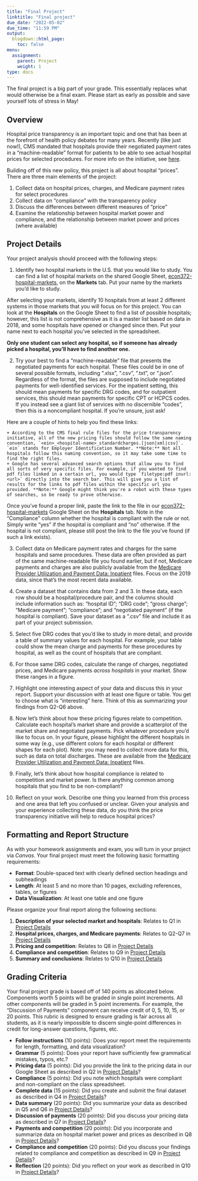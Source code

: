 ```yaml
---
title: "Final Project"
linktitle: "Final project"
due_date: "2022-05-02"
due_time: "11:59 PM"
output:
  blogdown::html_page:
    toc: false
menu:
  assignment:
    parent: Project
    weight: 1
type: docs
---
```

The final project is a big part of your grade. This essentially replaces what would otherwise be a final exam. Please start as early as possible and save yourself lots of stress in May!


## Overview
Hospital price transparency is an important topic and one that has been at the forefront of health policy debates for many years. Recently (like just now!), CMS mandated that hospitals provide their negotiated payment rates in a "machine-readable" format for patients to be able to see actual hospital prices for selected procedures. For more info on the initiative, see [here](https://www.cms.gov/hospital-price-transparency). 

Building off of this new policy, this project is all about hospital "prices". There are three main elements of the project:

1. Collect data on hospital prices, charges, and Medicare payment rates for select procedures
2. Collect data on "compliance" with the transparency policy
3. Discuss the differences between different measures of "price"
4. Examine the relationship between hospital market power and compliance, and the relationship between market power and prices (where available)

## Project Details {#steps}
Your project analysis should proceed with the following steps:

1. Identify two hospital markets in the U.S. that you would like to study. You can find a list of hospital markets on the shared Google Sheet, [econ372-hospital-markets](https://docs.google.com/spreadsheets/d/1uMsKWUxqYZb_JAx54A9tpK0pREnVLKf3Xv-vuLuCmkY/edit?usp=sharing), on the **Markets** tab. Put your name by the markets you'd like to study. 

After selecting your markets, identify 10 hospitals from at least 2 different systems in those markets that you will focus on for this project. You can look at the **Hospitals** on the Google Sheet to find a list of possible hospitals; however, this list is not comprehensive as it is a master list based on data in 2018, and some hospitals have opened or changed since then. Put your name next to each hospital you've selected in the spreadsheet.

**Only one student can select any hospital, so if someone has already picked a hospital, you'll have to find another one.**


2. Try your best to find a "machine-readable" file that presents the negotiated payments for each hospital. These files could be in one of several possible formats, including ".xlsx", ".csv", ".txt", or ".json". Regardless of the format, the files are supposed to include negotiated payments for well-identified services. For the inpatient setting, this should mean payments for specific DRG codes, and for outpatient services, this should mean payments for specific CPT or HCPCS codes. If you instead see a giant list of services with no discernible "codes", then this is a noncompliant hospital. If you're unsure, just ask!

Here are a couple of hints to help you find these links:

    + According to the CMS final rule files for the price transparency initiative, all of the new pricing files should follow the same naming convention, `<ein>_<hospital-name>_standardcharges.[json|xml|csv]`. `ein` stands for Employer Identification Number. **Note:** Not all hospitals follow this naming convention, so it may take some time to find the right files.
    + Google has several advanced search options that allow you to find all sorts of very specific files. For example, if you wanted to find pdf files linked in a certain url, you would type `filetype:pdf inurl: <url>` directly into the search bar. This will give you a list of results for the links to pdf files within the specific url you provided. **Note:** Google might think you're a robot with these types of searches, so be ready to prove otherwise.

Once you've found a proper link, paste the link to the file in our [econ372-hospital-markets](https://docs.google.com/spreadsheets/d/1uMsKWUxqYZb_JAx54A9tpK0pREnVLKf3Xv-vuLuCmkY/edit?usp=sharing) Google Sheet on the **Hospitals** tab. Note in the "Compliance" column whether the hospital is compliant with the rule or not. Simply write "yes" if the hospital is compliant and "no" otherwise. If the hospital is not compliant, please still post the link to the file you've found (if such a link exists).


3. Collect data on Medicare payment rates and charges for the same hospitals and same procedures. These data are often provided as part of the same machine-readable file you found earlier, but if not, Medicare payments and charges are also publicly available from the [Medicare Provider Utilization and Payment Data: Inpatient](https://www.cms.gov/Research-Statistics-Data-and-Systems/Statistics-Trends-and-Reports/Medicare-Provider-Charge-Data/Inpatient) files. Focus on the 2019 data, since that's the most recent data available.

4. Create a dataset that contains data from 2 and 3. In these data, each row should be a hospital/procedure pair, and the columns should include information such as: "hospital ID"; "DRG code"; "gross charge"; "Medicare payment"; "compliance"; and "negotiated payment" (if the hospital is compliant). Save your dataset as a ".csv" file and include it as part of your project submission.

5. Select five DRG codes that you'd like to study in more detail, and provide a table of summary values for each hospital. For example, your table could show the mean charge and payments for these procedures by hospital, as well as the count of hospitals that are compliant.

6. For those same DRG codes, calculate the range of charges, negotiated prices, and Medicare payments *across hospitals* in your market. Show these ranges in a figure.

7. Highlight one interesting aspect of your data and discuss this in your report. Support your discussion with at least one figure or table. You get to choose what is "interesting" here. Think of this as summarizing your findings from Q2-Q6 above.

8. Now let's think about how these pricing figures relate to competition. Calculate each hospital's market share and provide a scatterplot of the market share and negotiated payments. Pick whatever procedure you'd like to focus on. In your figure, please highlight the different hospitals in some way (e.g., use different colors for each hospital or different shapes for each plot). Note: you may need to collect more data for this, such as data on total discharges. These are available from the [Medicare Provider Utilization and Payment Data: Inpatient](https://www.cms.gov/Research-Statistics-Data-and-Systems/Statistics-Trends-and-Reports/Medicare-Provider-Charge-Data/Inpatient) files.

9. Finally, let's think about how hospital compliance is related to competition and market power. Is there anything common among hospitals that you find to be non-compliant?

10. Reflect on your work. Describe one thing you learned from this process and one area that left you confused or unclear. Given your analysis and your experience collecting these data, do you think the price transparency initiative will help to reduce hospital prices?


## Formatting and Report Structure {#format}
As with your homework assignments and exam, you will turn in your project via *Canvas*. Your final project must meet the following basic formatting requirements: 

- **Format**: Double-spaced text with clearly defined section headings and subheadings
- **Length**: At least 5 and no more than 10 pages, excluding references, tables, or figures
- **Data Visualization**: At least one table and one figure 

Please organize your final report along the following sections:

1. **Description of your selected market and hospitals**: Relates to Q1 in [Project Details](#steps)
2. **Hospital prices, charges, and Medicare payments**: Relates to Q2-Q7 in [Project Details](#steps)
3. **Pricing and competition**: Relates to Q8 in [Project Details](#steps)
4. **Compliance and competition**: Relates to Q9 in [Project Details](#steps)
5. **Summary and conclusions**: Relates to Q10 in [Project Details](#steps)


## Grading Criteria
Your final project grade is based off of 140 points as allocated below. Components worth 5 points will be graded in single point increments. All other components will be graded in 5 point increments. For example, the "Discussion of Payments" component can receive credit of 0, 5, 10, 15, or 20 points. This rubric is designed to ensure grading is fair across all students, as it is nearly impossible to discern single-point differences in credit for long-answer questions, figures, etc.

- **Follow instructions** (10 points): Does your report meet the requirements for length, formatting, and data visualization?
- **Grammar** (5 points): Does your report have sufficiently few grammatical mistakes, typos, etc.?
- **Pricing data** (5 points): Did you provide the link to the pricing data in our Google Sheet as described in Q2 in [Project Details](#steps)?
- **Compliance** (5 points): Did you note which hospitals were compliant and non-compliant on the class spreadsheet.
- **Complete data** (15 points): Did you create and submit the final dataset as described in Q4 in [Project Details](#steps)?
- **Data summary** (20 points): Did you summarize your data as described in Q5 and Q6 in [Project Details](#steps)?
- **Discussion of payments** (20 points): Did you discuss your pricing data as described in Q7 in [Project Details](#steps)?
- **Payments and competition** (20 points): Did you incorporate and summarize data on hospital market power and prices as described in Q8 in [Project Details](#steps)?
- **Compliance and competition** (20 points): Did you discuss your findings related to compliance and competition as described in Q9 in [Project Details](#steps)?
- **Reflection** (20 points): Did you reflect on your work as described in Q10 in [Project Details](#steps)?

